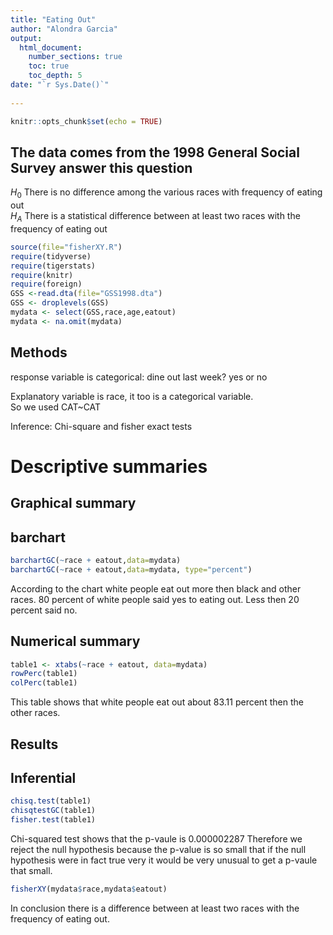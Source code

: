 ```yaml
---
title: "Eating Out"
author: "Alondra Garcia"
output: 
  html_document:
    number_sections: true
    toc: true
    toc_depth: 5
date: "`r Sys.Date()`"    
    
---
```


```r
knitr::opts_chunk$set(echo = TRUE)
```

## The data comes from the 1998 General Social Survey answer this question

$H_0$ There is no difference among the various races with frequency of eating out  
$H_A$ There is a statistical difference between at least two races with the frequency of eating out  


```r
source(file="fisherXY.R")
require(tidyverse)
require(tigerstats)
require(knitr)
require(foreign)
GSS <-read.dta(file="GSS1998.dta")
GSS <- droplevels(GSS)
mydata <- select(GSS,race,age,eatout)
mydata <- na.omit(mydata)
```

## Methods

response variable is categorical: dine out last week? yes or no

Explanatory variable is race, it too is a categorical variable.  
So we used CAT~CAT

Inference: Chi-square and fisher exact tests

# Descriptive summaries

## Graphical summary

## barchart

```r
barchartGC(~race + eatout,data=mydata)
barchartGC(~race + eatout,data=mydata, type="percent")

```
According to the chart white people eat out more then black and other races. 80 percent of white people said yes to eating out. Less then 20 percent said no.

## Numerical summary

```r
table1 <- xtabs(~race + eatout, data=mydata)
rowPerc(table1)
colPerc(table1)
```

This table shows that white people eat out about 83.11 percent then the other races.

## Results

## Inferential

```r
chisq.test(table1)
chisqtestGC(table1)
fisher.test(table1)
```

Chi-squared test shows that the p-vaule is 0.000002287
Therefore we reject the null hypothesis because the p-value is so small that if the null hypothesis were in fact true very it would be very unusual to get a p-vaule that small.

```r
fisherXY(mydata$race,mydata$eatout)
```

In conclusion there is a difference between at least two races with the frequency of eating out. 




